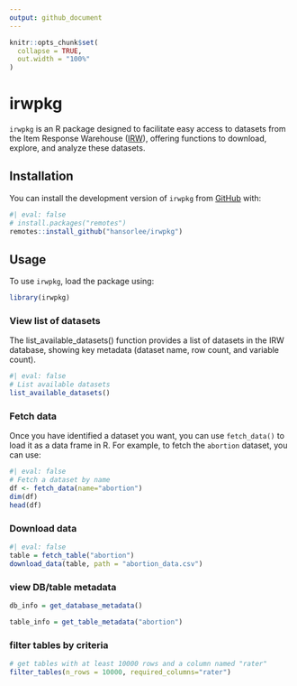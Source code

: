 ```yaml
---
output: github_document
---
```


```r
knitr::opts_chunk$set(
  collapse = TRUE,
  out.width = "100%"
)
```

# irwpkg

`irwpkg` is an R package designed to facilitate easy access to datasets from the Item Response Warehouse ([IRW](https://datapages.github.io/irw/)), offering functions to download, explore, and analyze these datasets. 

## Installation
You can install the development version of `irwpkg` from [GitHub](https://github.com/) with:

```r
#| eval: false
# install.packages("remotes")
remotes::install_github("hansorlee/irwpkg")
```

## Usage

To use `irwpkg`, load the package using:

```r
library(irwpkg)
```


### View list of datasets
The list_available_datasets() function provides a list of datasets in the IRW database, showing key metadata (dataset name, row count, and variable count).

```r
#| eval: false
# List available datasets
list_available_datasets()
```

### Fetch data
Once you have identified a dataset you want, you can use `fetch_data()` to load it as a data frame in R. For example, to fetch the `abortion` dataset, you can use:

```r
#| eval: false
# Fetch a dataset by name
df <- fetch_data(name="abortion")
dim(df)
head(df)
```

### Download data
```r
#| eval: false
table = fetch_table("abortion")
download_data(table, path = "abortion_data.csv")
```

### view DB/table metadata
```r
db_info = get_database_metadata()

table_info = get_table_metadata("abortion")
```

### filter tables by criteria

```r
# get tables with at least 10000 rows and a column named "rater"
filter_tables(n_rows = 10000, required_columns="rater")
```
